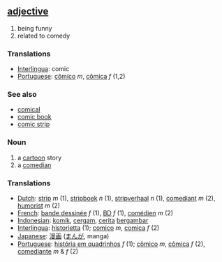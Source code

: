 == [[adjective]] ==
# being funny
# related to comedy

=== Translations ===
*[[Interlingua]]: comic
*[[Portuguese]]: [[cômico]] ''m'', [[cômica]] ''f'' (1,2)

=== See also ===
*[[comical]]
*[[comic book]]
*[[comic strip]]

=== Noun ===
# a [[cartoon]] story
# a [[comedian]]

=== Translations ===
*[[Dutch]]: [[strip]] ''m'' (1), [[stripboek]] ''n'' (1), [[stripverhaal]] ''n'' (1), [[comediant]] ''m'' (2), [[humorist]] ''m'' (2)
*[[French]]: [[bande dessinée]] ''f'' (1), [[BD]] ''f'' (1), [[comédien]] ''m'' (2)
*[[Indonesian]]: [[komik]], [[cergam]], [[cerita]] [[gambar|bergambar]]
*[[Interlingua]]: [[historietta]] (1); [[comico]] ''m'', [[comica]] ''f'' (2)
*[[Japanese]]: [[漫画]] ([[まんが]], manga)
*[[Portuguese]]: [[história em quadrinhos]] ''f'' (1); [[cômico]] ''m'', [[cômica]] ''f'' (2), [[comediante]] ''m'' & ''f'' (2)